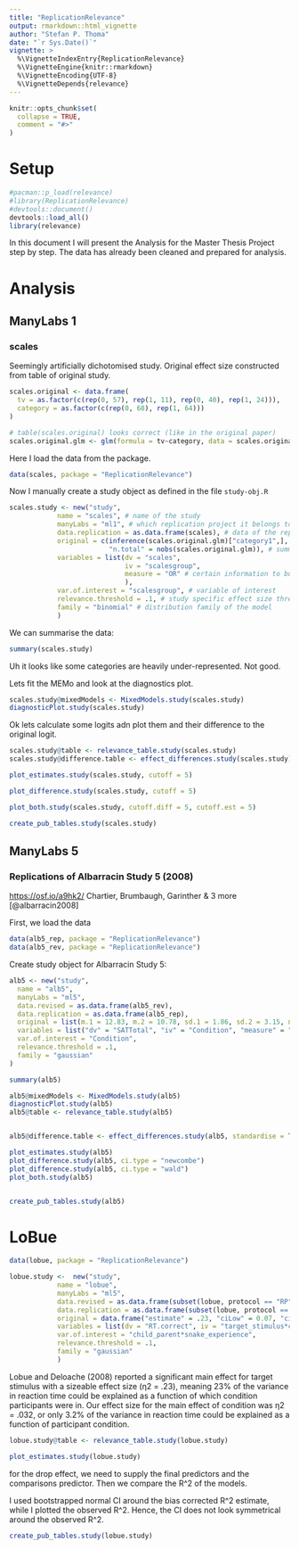 ```yaml
---
title: "ReplicationRelevance"
output: rmarkdown::html_vignette
author: "Stefan P. Thoma"
date: "`r Sys.Date()`"
vignette: >
  %\VignetteIndexEntry{ReplicationRelevance}
  %\VignetteEngine{knitr::rmarkdown}
  %\VignetteEncoding{UTF-8}
  %\VignetteDepends{relevance} 
---
```


```r
knitr::opts_chunk$set(
  collapse = TRUE,
  comment = "#>"
)
```
# Setup
```r
#pacman::p_load(relevance)
#library(ReplicationRelevance)
#devtools::document()
devtools::load_all()
library(relevance) 
```

In this document I will present the Analysis for the Master Thesis Project step by step. 
The data has already been cleaned and prepared for analysis.


# Analysis

## ManyLabs 1

### scales
Seemingly artificially dichotomised study.
Original effect size constructed from table of original study.
```r
scales.original <- data.frame(
  tv = as.factor(c(rep(0, 57), rep(1, 11), rep(0, 40), rep(1, 24))),
  category = as.factor(c(rep(0, 68), rep(1, 64)))
)

# table(scales.original) looks correct (like in the original paper)
scales.original.glm <- glm(formula = tv~category, data = scales.original, family="binomial", )
```

Here I load the data from the package.
```r
data(scales, package = "ReplicationRelevance")
```



Now I manually create a study object as defined in the file `study-obj.R`


```r
scales.study <- new("study", 
            name = "scales", # name of the study
            manyLabs = "ml1", # which replication project it belongs to
            data.replication = as.data.frame(scales), # data of the replication
            original = c(inference(scales.original.glm)["category1",],
                         "n.total" = nobs(scales.original.glm)), # summary of the original study
            variables = list(dv = "scales",
                             iv = "scalesgroup",
                             measure = "OR" # certain information to build the models
                             ), 
            var.of.interest = "scalesgroup", # variable of interest
            relevance.threshold = .1, # study specific effect size threshold
            family = "binomial" # distribution family of the model
            )
```

We can summarise the data:
```r
summary(scales.study)
```

Uh it looks like some categories are heavily under-represented. Not good. 


Lets fit the MEMo and look at the diagnostics plot.
```r
scales.study@mixedModels <- MixedModels.study(scales.study)
diagnosticPlot.study(scales.study)
```

Ok lets calculate some logits adn plot them and their difference to the original logit.
```r
scales.study@table <- relevance_table.study(scales.study)
scales.study@difference.table <- effect_differences.study(scales.study)
```


```r
plot_estimates.study(scales.study, cutoff = 5)

plot_difference.study(scales.study, cutoff = 5)

plot_both.study(scales.study, cutoff.diff = 5, cutoff.est = 5)

```

```r
create_pub_tables.study(scales.study)
```



## ManyLabs 5

### Replications of Albarracin Study 5 (2008)

<https://osf.io/a9hk2/> Chartier, Brumbaugh, Garinther & 3 more
[@albarracin2008]

First, we load the data

```r
data(alb5_rep, package = "ReplicationRelevance")
data(alb5_rev, package = "ReplicationRelevance")
```

Create study object for Albarracin Study 5:

```r
alb5 <- new("study", 
  name = "alb5", 
  manyLabs = "ml5",
  data.revised = as.data.frame(alb5_rev), 
  data.replication = as.data.frame(alb5_rep),
  original = list(m.1 = 12.83, m.2 = 10.78, sd.1 = 1.86, sd.2 = 3.15, n.1 = 18, n.2 = 18), 
  variables = list("dv" = "SATTotal", "iv" = "Condition", "measure" = "SMD"),
  var.of.interest = "Condition",
  relevance.threshold = .1,
  family = "gaussian"
)

summary(alb5)
```

```r
alb5@mixedModels <- MixedModels.study(alb5)
diagnosticPlot.study(alb5)
alb5@table <- relevance_table.study(alb5)


alb5@difference.table <- effect_differences.study(alb5, standardise = TRUE)

plot_estimates.study(alb5)
plot_difference.study(alb5, ci.type = "newcombe")
plot_difference.study(alb5, ci.type = "wald")
plot_both.study(alb5)


create_pub_tables.study(alb5)


```


# LoBue 


```r
data(lobue, package = "ReplicationRelevance")
```

```r
lobue.study <-  new("study", 
            name = "lobue", 
            manyLabs = "ml5",
            data.revised = as.data.frame(subset(lobue, protocol == "RP")),
            data.replication = as.data.frame(subset(lobue, protocol == "NP")),
            original = data.frame("estimate" = .23, "ciLow" = 0.07, "ciUp" = 0.49, "n.total" = 48),
            variables = list(dv = "RT.correct", iv = "target_stimulus*child_parent*snake_experience", measure = "drop"),
            var.of.interest = "child_parent*snake_experience",
            relevance.threshold = .1,
            family = "gaussian"
            )

```

| Lobue and Deloache (2008) reported a significant main effect for target stimulus with a sizeable effect size (η2 = .23), meaning 23% of the variance in reaction time could be explained as a function of which condition participants were in.  Our effect size for the main effect of condition was η2 = .032, or only 3.2% of the variance in reaction time could be explained as a function of participant condition. 
```r
lobue.study@table <- relevance_table.study(lobue.study)

plot_estimates.study(lobue.study) 
```
for the drop effect, we need to supply the final predictors and the comparisons predictor.
Then we compare the R^2 of the models. 

I used bootstrapped normal CI around the bias corrected R^2 estimate, while I plotted the observed R^2.
Hence, the CI does not look symmetrical around the observed R^2. 
```r
create_pub_tables.study(lobue.study)

```

